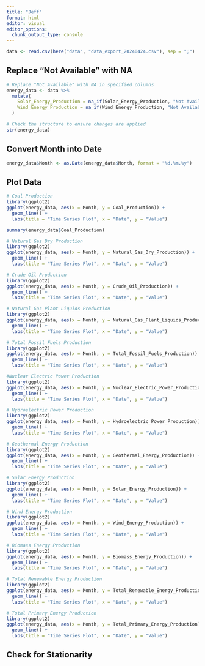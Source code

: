 ```yaml
---
title: "Jeff"
format: html
editor: visual
editor_options: 
  chunk_output_type: console
---
```


```r
data <- read.csv(here("data", "data_export_20240424.csv"), sep = ";")
```

## Replace "Not Available" with NA

```r
# Replace "Not Available" with NA in specified columns
energy_data <- data %>%
  mutate(
    Solar_Energy_Production = na_if(Solar_Energy_Production, "Not Available"),
    Wind_Energy_Production = na_if(Wind_Energy_Production, "Not Available")
  )

# Check the structure to ensure changes are applied
str(energy_data)
```

## Convert Month into Date

```r
energy_data$Month <- as.Date(energy_data$Month, format = "%d.%m.%y")
```

## Plot Data

```r
# Coal Production
library(ggplot2)
ggplot(energy_data, aes(x = Month, y = Coal_Production)) + 
  geom_line() + 
  labs(title = "Time Series Plot", x = "Date", y = "Value")

summary(energy_data$Coal_Production)

# Natural Gas Dry Production
library(ggplot2)
ggplot(energy_data, aes(x = Month, y = Natural_Gas_Dry_Production)) + 
  geom_line() + 
  labs(title = "Time Series Plot", x = "Date", y = "Value")

# Crude Oil Production
library(ggplot2)
ggplot(energy_data, aes(x = Month, y = Crude_Oil_Production)) + 
  geom_line() + 
  labs(title = "Time Series Plot", x = "Date", y = "Value")

# Natural Gas Plant Liquids Production
library(ggplot2)
ggplot(energy_data, aes(x = Month, y = Natural_Gas_Plant_Liquids_Production)) + 
  geom_line() + 
  labs(title = "Time Series Plot", x = "Date", y = "Value")

# Total Fossil Fuels Production
library(ggplot2)
ggplot(energy_data, aes(x = Month, y = Total_Fossil_Fuels_Production)) + 
  geom_line() + 
  labs(title = "Time Series Plot", x = "Date", y = "Value")

#Nuclear Electric Power Production
library(ggplot2)
ggplot(energy_data, aes(x = Month, y = Nuclear_Electric_Power_Production)) + 
  geom_line() + 
  labs(title = "Time Series Plot", x = "Date", y = "Value")

# Hydroelectric Power Production
library(ggplot2)
ggplot(energy_data, aes(x = Month, y = Hydroelectric_Power_Production)) + 
  geom_line() + 
  labs(title = "Time Series Plot", x = "Date", y = "Value")

# Geothermal Energy Production
library(ggplot2)
ggplot(energy_data, aes(x = Month, y = Geothermal_Energy_Production)) + 
  geom_line() + 
  labs(title = "Time Series Plot", x = "Date", y = "Value")

# Solar Energy Production
library(ggplot2)
ggplot(energy_data, aes(x = Month, y = Solar_Energy_Production)) + 
  geom_line() + 
  labs(title = "Time Series Plot", x = "Date", y = "Value")

# Wind Energy Production
library(ggplot2)
ggplot(energy_data, aes(x = Month, y = Wind_Energy_Production)) + 
  geom_line() + 
  labs(title = "Time Series Plot", x = "Date", y = "Value")

# Biomass Energy Production
library(ggplot2)
ggplot(energy_data, aes(x = Month, y = Biomass_Energy_Production)) + 
  geom_line() + 
  labs(title = "Time Series Plot", x = "Date", y = "Value")

# Total Renewable Energy Production
library(ggplot2)
ggplot(energy_data, aes(x = Month, y = Total_Renewable_Energy_Production)) + 
  geom_line() + 
  labs(title = "Time Series Plot", x = "Date", y = "Value")

# Total Primary Energy Production
library(ggplot2)
ggplot(energy_data, aes(x = Month, y = Total_Primary_Energy_Production)) + 
  geom_line() + 
  labs(title = "Time Series Plot", x = "Date", y = "Value")
```

## Check for Stationarity

```r

```

